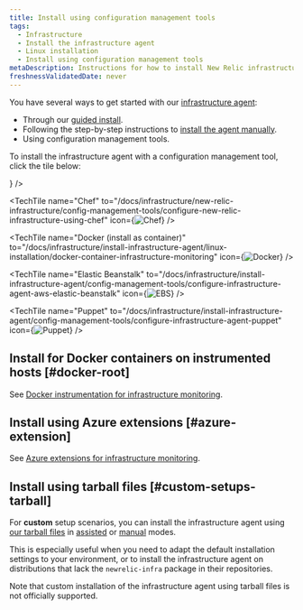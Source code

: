 ```yaml
---
title: Install using configuration management tools
tags:
  - Infrastructure
  - Install the infrastructure agent
  - Linux installation
  - Install using configuration management tools
metaDescription: Instructions for how to install New Relic infrastructure monitoring for Linux systems using configuration management tools.
freshnessValidatedDate: never
---
```








You have several ways to get started with our [infrastructure agent](/docs/infrastructure/infrastructure-monitoring/get-started/get-started-infrastructure-monitoring/):
* Through our [guided install](/docs/new-relic-one/use-new-relic-one/cross-product-functions/install-configure/new-relic-guided-install-overview/). 
* Following the step-by-step instructions to [install the agent manually](/docs/infrastructure/install-infrastructure-agent/linux-installation/install-infrastructure-monitoring-agent-linux#manual-install).
* Using configuration management tools.

To install the infrastructure agent with a configuration management tool, click the tile below:

<TechTileGrid>
  <TechTile
    name="Ansible"
    to="/docs/infrastructure/new-relic-infrastructure/config-management-tools/configure-new-relic-infrastructure-using-ansible"
    icon={<img src={osAnsibleRed} alt="Ansible" variant="TechTile"/>}
  />

  <TechTile
    name="Chef"
    to="/docs/infrastructure/new-relic-infrastructure/config-management-tools/configure-new-relic-infrastructure-using-chef"
    icon={<img src={osChef} alt="Chef" variant="TechTile"/>}
  />

  <TechTile
    name="Docker (install as container)"
    to="/docs/infrastructure/install-infrastructure-agent/linux-installation/docker-container-infrastructure-monitoring"
    icon={<img src={osDocker} alt="Docker" variant="TechTile"/>}
  />

  <TechTile
    name="Elastic Beanstalk"
    to="/docs/infrastructure/install-infrastructure-agent/config-management-tools/configure-infrastructure-agent-aws-elastic-beanstalk"
    icon={<img src={osEbs} alt="EBS" variant="TechTile"/>}
  />

  <TechTile
    name="Puppet"
    to="/docs/infrastructure/install-infrastructure-agent/config-management-tools/configure-infrastructure-agent-puppet"
    icon={<img src={osPuppet} alt="Puppet" variant="TechTile"/>}
  />


</TechTileGrid>

## Install for Docker containers on instrumented hosts [#docker-root]

See [Docker instrumentation for infrastructure monitoring](/docs/infrastructure/new-relic-infrastructure/data-instrumentation/docker-instrumentation-infrastructure).

## Install using Azure extensions [#azure-extension]

See [Azure extensions for infrastructure monitoring](/docs/infrastructure/install-infrastructure-agent/linux-installation/azure-extensions-infrastructure).

## Install using tarball files [#custom-setups-tarball]

For <DNT>**custom**</DNT> setup scenarios, you can install the infrastructure agent using [our tarball files](https://download.newrelic.com/infrastructure_agent/binaries/linux/) in [assisted](/docs/infrastructure/install-configure-manage-infrastructure/linux-installation/tarball-assisted-install-infrastructure-linux) or [manual](/docs/infrastructure/install-configure-manage-infrastructure/linux-installation/tarball-manual-install-infrastructure-linux) modes.

This is especially useful when you need to adapt the default installation settings to your environment, or to install the infrastructure agent on distributions that lack the `newrelic-infra` package in their repositories.

<Callout variant="important">
  Note that custom installation of the infrastructure agent using tarball files is not officially supported.
</Callout>
